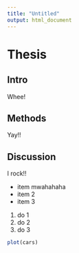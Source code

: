 ```yaml
---
title: "Untitled"
output: html_document
---
```


# Thesis

## Intro
Whee!

## Methods
Yay!!


## Discussion
I rock!!

- item mwahahaha
- item 2
- item 3

1. do 1
4. do 2
1. do 3

```r
plot(cars)
```
